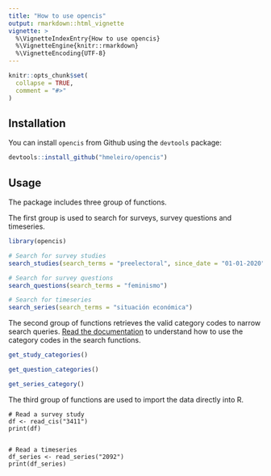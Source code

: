 ```yaml
---
title: "How to use opencis"
output: rmarkdown::html_vignette
vignette: >
  %\VignetteIndexEntry{How to use opencis}
  %\VignetteEngine{knitr::rmarkdown}
  %\VignetteEncoding{UTF-8}
---
```


```r
knitr::opts_chunk$set(
  collapse = TRUE,
  comment = "#>"
)
```

## Installation

You can install `opencis` from Github using the `devtools` package:

``` r
devtools::install_github("hmeleiro/opencis")
```


## Usage

The package includes three group of functions. 

The first group is used to search for surveys, survey questions and timeseries. 

``` r
library(opencis)

# Search for survey studies
search_studies(search_terms = "preelectoral", since_date = "01-01-2020", until_date = "17-11-2023")

# Search for survey questions
search_questions(search_terms = "feminismo")

# Search for timeseries
search_series(search_terms = "situación económica")
```

The second group of functions retrieves the valid category codes to narrow search queries. [Read the documentation](https://hmeleiro.github.io/opencis/reference/index.html#retrieve-categories) to understand how to use the category codes in the search functions.

``` r
get_study_categories()

get_question_categories()

get_series_category()

```


The third group of functions are used to import the data directly into R. 

```undefined
# Read a survey study
df <- read_cis("3411")
print(df)


# Read a timeseries
df_series <- read_series("2092")
print(df_series)
```
